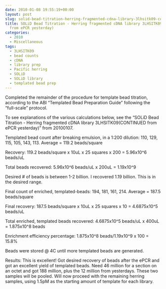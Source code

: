 ```yaml
---
date: 2010-01-08 19:55:19+00:00
layout: post
slug: solid-bead-titration-herring-fragmented-cdna-library-3lhsitk09-continued-from-epcr-yesterday
title: SOLiD Bead Titration - Herring fragmented cDNA library 3LHSITK09 (CONTINUED
  from ePCR yesterday)
categories:
  - 2010
  - Miscellaneous
tags:
  - 3LHSITK09
  - bead counts
  - cDNA
  - library prep
  - Pacific herring
  - SOLiD
  - SOLiD library
  - templated bead prep
---
```


Completed the remainder of the procedure for template bead titration, according to the ABI "Templated Bead Preparation Guide" following the "full-scale" protocol.

To see explanations of the various calculations below, see the "SOLiD Bead Titration - Herring fragmented cDNA library 3LHSITK09(CONTINUED from ePCR yesterday)" from 20100107.

Templated bead count after breaking emulsion, in a 1:200 dilution: 110, 129, 115, 105, 143, 113. Average = 119.2 beads/square

Recovery: 119.2 beads/square x 10uL x 25 squares x 200 = 5.96x10^6 beads/uL

Total beads recovered: 5.96x10^6 beads/uL x 200uL = 1.19x10^9

Desired # of beads is between 1-2 billion. I recovered 1.19 billion. This is in the desired range.

Final count of enriched, templated-beads: 194, 181, 161, 214. Average = 187.5 beads/square

Final recovery: 187.5 beads/square x 10uL x 25 squares x 10 = 4.6875x10^5 beads/uL

Total enriched, templated beads recovered: 4.6875x10^5 beads/uL x 400uL = 1.875x10^8 beads

Enrichment efficiency percentage: 1.875x10^8 beads/1.19x10^9 x 100 = 15.8%

Beads were stored @ 4C until more templated beads are generated.

Results: This is excellent! Got desired recovery of beads after the ePCR and got an excellent yield of templated beads. Need 46 million for a section on an octet and got 188 million, plus the 12 million from yesterdays. These two samples will be pooled. Will now proceed with the remaining herring samples, using 1.5pM as the starting amount of template for each library.
